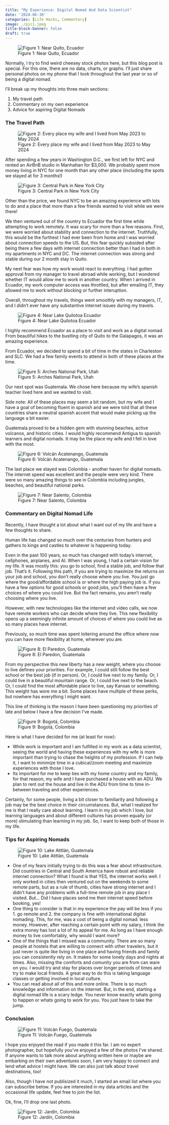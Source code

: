 ```yaml
---
title: "My Experience: Digital Nomad And Data Scientist"
date: '2024-06-30'
categories: [Life Hacks, Commentary]
image: ./pic1.jpeg
title-block-banner: false
draft: true
---
```


![Figure 1: Near Quito, Ecuador](./pic1.jpeg){fig-align="center"}

Normally, I try to find weird cheesey stock photos here, but this blog post is special. For this one, there are no data, charts, or graphs. I'll just share personal photos on my phone that I took throughout the last year or so of being a digital nomad.

I'll break up my thoughts into three main sections:

1. My travel path
2. Commentary on my own experience
3. Advice for aspiring Digital Nomads

### The Travel Path

![Figure 2: Every place my wife and I lived from May 2023 to May 2024](./pic2.png){fig-align="center"}

After spending a few years in Washington D.C., we first left for NYC and rented an AirBnB studio in Manhattan for $3,000. We probably spent more money living in NYC for one month than any other place (including the spots we stayed at for 3 months!)

![Figure 3: Central Park in New York City](./pic3.jpeg){fig-align="center"}

Other than the price, we found NYC to be an amazing experience with lots to do and a place that more than a few friends wanted to visit while we were there!

We then ventured out of the country to Ecuador the first time while attempting to work remotely. It was scary for more than a few reasons. First, we were worried about stability and connection to the internet. Truthfully, this would be the furthest I had ever been from home and I was worried about connection speeds to the US. But, this fear quickly subsided after being there a few days with internet connection better than I had in both in my apartments in NYC and DC. The internet connection was strong and stable during our 2 month stay in Quito. 

My next fear was how my work would react to everything. I had gotten approval from my manager to travel abroad while working, but I wondered whether IT would allow me to work in another country. When I arrived in Ecuador, my work computer access was throttled, but after emailing IT, they allowed me to work without blocking or further interuption.

Overall, throughout my travels, things went smoothly with my managers, IT, and I didn't ever have any substantive internet issues during my travels.

![Figure 4: Near Lake Quilotoa Ecuador](./pic4.jpeg){fig-align="center"}

I highly recommend Ecuador as a place to visit and work as a digital nomad. From beautiful hikes to the bustling city of Quito to the Galapagos, it was an amazing experience.

From Ecuador, we decided to spend a bit of time in the states in Charleston and SLC. We had a few family events to attend in both of these places at the time.

![Figure 5: Arches National Park, Utah](./pic5.jpeg){fig-align="center"}

Our next spot was Guatemala. We chose here because my wife's spanish teacher lived here and we wanted to visit.

Side note: All of these places may seem a bit random, but my wife and I have a goal of becoming fluent in spanish and we were told that all these countries share a neutral spanish accent that would make picking up the language a bit easier.

Guatemala proved to be a hidden gem with stunning beaches, active volcanos, and historic cities. I would highly recommend Antigua to spanish learners and digital nomads. It may be the place my wife and I fell in love with the most.

![Figure 6: Volcán Acatenango, Guatemala](./pic6.jpeg){fig-align="center"}

The last place we stayed was Colombia - another haven for digital nomads. The internet speed was excellent and the people were very kind. There were so many amazing things to see in Colombia including jungles, beaches, and beautiful national parks.

![Figure 7: Near Salento, Colombia](./pic7.jpeg){fig-align="center"}

### Commentary on Digital Nomad Life

Recently, I have thought a lot about what I want out of my life and have a few thoughts to share.

Human life has changed so much over the centuries from hunters and gathers to kings and castles to whatever is happening today. 

Even in the past 100 years, so much has changed with today's internet, cellphones, airplanes, and AI. When I was young, I had a certain vision for my life. It was mostly this: you go to school, find a stable job, and follow that job. That's it. Following this path, if you are trying to maximize the returns on your job and school, you don't really choose where you live. You just go where the good/affordable school is or where the high paying job is. If you have a few options for good schools or good jobs, you'll then have a few choices of where you could live. But the fact remains, you aren't really choosing where you live.

However, with new technologies like the internet and video calls, we now have remote workers who can decide where they live. This new flexibility opens up a seemingly infinite amount of choices of where you could live as so many places have internet. 

Previously, so much time was spent loitering around the office where now you can have more flexibility at home, wherever you are.

![Figure 8: El Paredon, Guatemala](./pic8.png){fig-align="center"}

From my perspective this new liberty has a new weight, where you choose to live defines your priorities. For example, I could still follow the best school or the best job (if in person). Or, I could live next to my family. Or, I could live in a beautiful mountain range. Or, I could live next to the beach. Or, I could find the most affordable place to live, say Kansas or something. This weight has wore me a bit. Some places have multiple of these perks, but nowhere has everything I might want.

This line of thinking is the reason I have been questioning my priorities of late and below I have a few decision I've made.

![Figure 9: Bogotá, Colombia](./pic9.jpeg){fig-align="center"}

Here is what I have decided for me (at least for now):

- While work is important and I am fulfilled in my work as a data scientist, seeing the world and having these experiences with my wife is more important than trying to chase the heights of my profession. If I can help it, I want to minimize time in a cubical/zoom meeting and maximize experiences with those I love. 
- Its important for me to keep ties with my home country and my family, for that reason, my wife and I have purchased a house with an ADU. We plan to rent out the house and live in the ADU from time to time in-between traveling and other experiences. 

Certainly, for some people, living a bit closer to familiarity and following a job may be the best choice in their circumstances. But, what I realized for me is that I really care about learning. I learn in my job which I love, but learning languages and about different cultures has proven equally (or more) stimulating than learning in my job. So, I want to keep both of those in my life.

### Tips for Aspiring Nomads

![Figure 10: Lake Atitlán, Guatemala](./pic10.jpeg){fig-align="center"}

- One of my fears initially trying to do this was a fear about infrastructure. Did countries in Central and South America have robust and reliable internet connection? What I found is that YES, the internet works well. I only worked in cities then ventured out on the weekends to some remote parts, but as a rule of thumb, cities have strong internet and I didn't have any problems with a full-time remote job in any place I visited. But... Did I have places send me their internet speed before booking, yes!  
- One thing to consider is that in my experience the pay will be less if you 1. go remote and 2. the company is fine with international digital nomading. This, for me, was a cost of being a digital nomad: less money. However, after reaching a certain point with my salary, I think the extra money has lost a lot of its appeal for me. As long as I have enough money to live comfortably, why would I want more?
- One of the things that I missed was a community. There are so many people at hostels that are willing to connect with other travelers, but it just never is quite like living in one place and having friends and family you can consistently rely on. It makes for some lonely days and nights at times. Also, missing the comforts and comunity you are from can ware on you. I would try and stay for places over longer periods of times and try to make local friends. A great way to do this is taking language classes or getting involved in local culture. 
- You can read about all of this and more online. There is so much knowledge and information on the internet. But, in the end, starting a digital nomad life is a scary ledge. You never know exactly whats going to happen or whats going to work for you. You just have to take the jump. 

### Conclusion

![Figure 11: Volcán Fuego, Guatemala](./pic11.jpeg){fig-align="center"}

I hope you enjoyed the read if you made it this far. I am no expert photographer, but hopefully you've enjoyed a few of the photos I've shared. If anyone wants to talk more about anything written here or maybe are embarking on their own adventures soon, I am very happy to connect and lend what advice I might have. We can also just talk about travel destinations, too!

Also, though I have not publisized it much, I started an email list where you can subscribe below. If you are interested in my data articles and the occasional life update, feel free to join the list.

Ok, fine, I'll drop one last photo.

![Figure 12: Jardín, Colombia](./pic12.jpeg){fig-align="center"}
